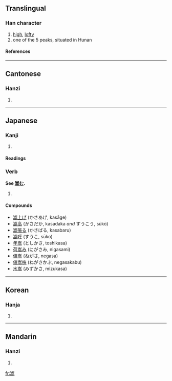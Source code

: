 ==Translingual==

===Han character===
{{Han char|rn=46|rad=山|as=10|sn=13|four=2222<sub>7</sub>|canj=山卜口月 (UYRB)}}

# [[high]], [[lofty]]
# one of the 5 peaks, situated in Hunan

====References====
{{Han ref|kx=0317.270|dkj=08348|dj=0617.420|hdz=10791.180|uh=5D69|ud=23913|bh=B743|bd=46915}}

----

==Cantonese==

===Hanzi===
{{yue-hanzi|jyut=|y=sung1}}

# {{defn|Cantonese}}

----

==Japanese==

===Kanji===
{{ja-kanji|grade=|rs=山10}}

# {{defn|Japanese}}

====Readings====
{{ja-readings|on=[[すう]] (sū), [[しゅう]] (shū)|kun=[[たかい]] (takai), [[かさ]] (kasa)}}

===Verb===
'''See [[嵩む]].'''
# {{defn|Japanese}}

====Compounds====
*[[嵩上げ]] (かさあげ, kasāge)
*[[嵩高]] (かさだか, kasadaka ''and'' すうこう, sūkō)
*[[嵩張る]] (かさばる, kasabaru)
*[[嵩呼]] (すうこ, sūko)
*[[年嵩]] (としかさ, toshikasa)
*[[荷嵩み]] (にがさみ, nigasami)
*[[値嵩]] (ねがさ, negasa)
*[[値嵩株]] (ねがさかぶ, negasakabu)
*[[水嵩]] (みずかさ, mizukasa)

----

==Korean==

===Hanja===
{{ko-hanja|hangeul=숭|rv=sung|mr=sung}}

# {{defn|Korean}}

----

==Mandarin==

===Hanzi===
{{cmn-hanzi|pin=[[sōng]] ([[song1]])|wg=sung<sup>1</sup>}}

# {{defn|Mandarin}}

[[fr:嵩]]
